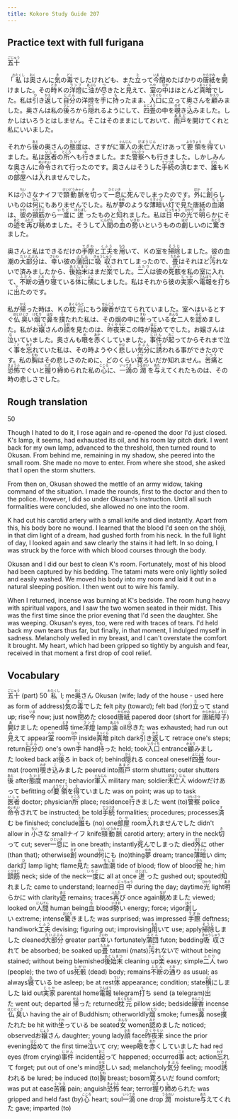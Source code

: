 ```yaml
---
title: Kokoro Study Guide 207
---
```


## Practice text with full furigana

<p>
<ruby><rb>五十</rb><rt>ごじゅう</rt></ruby>
</p>

<p>
「<ruby><rb>私</rb><rt>わたくし</rt></ruby>は<ruby><rb>奥</rb><rt>おく</rt></ruby>さんに<ruby><rb>気</rb><rt>き</rt></ruby>の<ruby><rb>毒</rb><rt>どく</rt></ruby>でしたけれども、また<ruby><rb>立</rb><rt>た</rt></ruby>って<ruby><rb>今</rb><rt>いま</rt></ruby><ruby><rb>閉</rb><rt>し</rt></ruby>めたばかりの<ruby><rb>唐紙</rb><rt>からかみ</rt></ruby>を<ruby><rb>開</rb><rt>あ</rt></ruby>けました。その<ruby><rb>時</rb><rt>とき</rt></ruby>Ｋの<ruby><rb>洋燈</rb><rt>ランプ</rt></ruby>に<ruby><rb>油</rb><rt>あぶら</rt></ruby>が<ruby><rb>尽</rb><rt>つ</rt></ruby>きたと<ruby><rb>見</rb><rt>み</rt></ruby>えて、<ruby><rb>室</rb><rt>へや</rt></ruby>の<ruby><rb>中</rb><rt>なか</rt></ruby>はほとんど<ruby><rb>真暗</rb><rt>まっくら</rt></ruby>でした。私は<ruby><rb>引</rb><rt>ひ</rt></ruby>き<ruby><rb>返</rb><rt>かえ</rt></ruby>して<ruby><rb>自分</rb><rt>じぶん</rt></ruby>の洋燈を<ruby><rb>手</rb><rt>て</rt></ruby>に<ruby><rb>持</rb><rt>も</rt></ruby>ったまま、<ruby><rb>入口</rb><rt>いりぐち</rt></ruby>に立って奥さんを<ruby><rb>顧</rb><rt>かえり</rt></ruby>みました。奥さんは私の<ruby><rb>後</rb><rt>うし</rt></ruby>ろから<ruby><rb>隠</rb><rt>かく</rt></ruby>れるようにして、<ruby><rb>四畳</rb><rt>よじょう</rt></ruby>の中を<ruby><rb>覗</rb><rt>のぞ</rt></ruby>き<ruby><rb>込</rb><rt>こ</rt></ruby>みました。しかしはいろうとはしません。そこはそのままにしておいて、<ruby><rb>雨戸</rb><rt>あまど</rt></ruby>を開けてくれと私にいいました。
</p>

<p>
それから<ruby><rb>後</rb><rt>あと</rt></ruby>の奥さんの<ruby><rb>態度</rb><rt>たいど</rt></ruby>は、さすがに<ruby><rb>軍人</rb><rt>ぐんじん</rt></ruby>の<ruby><rb>未亡人</rb><rt>びぼうじん</rt></ruby>だけあって<ruby><rb>要領</rb><rt>ようりょう</rt></ruby>を<ruby><rb>得</rb><rt>え</rt></ruby>ていました。私は<ruby><rb>医者</rb><rt>いしゃ</rt></ruby>の<ruby><rb>所</rb><rt>ところ</rt></ruby>へも<ruby><rb>行</rb><rt>ゆ</rt></ruby>きました。また<ruby><rb>警察</rb><rt>けいさつ</rt></ruby>へも行きました。しかしみんな奥さんに<ruby><rb>命令</rb><rt>めいれい</rt></ruby>されて行ったのです。奥さんはそうした<ruby><rb>手続</rb><rt>てつづき</rt></ruby>の<ruby><rb>済</rb><rt>す</rt></ruby>むまで、<ruby><rb>誰</rb><rt>だれ</rt></ruby>もＫの<ruby><rb>部屋</rb><rt>へや</rt></ruby>へは<ruby><rb>入</rb><rt>い</rt></ruby>れませんでした。
</p>

<p>
Ｋは<ruby><rb>小</rb><rt>ちい</rt></ruby>さなナイフで<ruby><rb>頸動脈</rb><rt>けいどうみゃく</rt></ruby>を<ruby><rb>切</rb><rt>き</rt></ruby>って<ruby><rb>一息</rb><rt>ひといき</rt></ruby>に<ruby><rb>死</rb><rt>し</rt></ruby>んでしまったのです。<ruby><rb>外</rb><rt>ほか</rt></ruby>に<ruby><rb>創</rb><rt>きず</rt></ruby>らしいものは<ruby><rb>何</rb><rt>なん</rt></ruby>にもありませんでした。私が<ruby><rb>夢</rb><rt>ゆめ</rt></ruby>のような<ruby><rb>薄暗</rb><rt>うすぐら</rt></ruby>い<ruby><rb>灯</rb><rt>ひ</rt></ruby>で<ruby><rb>見</rb><rt>み</rt></ruby>た唐紙の<ruby><rb>血潮</rb><rt>ちしお</rt></ruby>は、<ruby><rb>彼</rb><rt>かれ</rt></ruby>の<ruby><rb>頸筋</rb><rt>くびすじ</rt></ruby>から<ruby><rb>一度</rb><rt>いちど</rt></ruby>に<ruby><rb>迸</rb><rt>ほとばし</rt></ruby>ったものと<ruby><rb>知</rb><rt>し</rt></ruby>れました。私は<ruby><rb>日中</rb><rt>にっちゅう</rt></ruby>の<ruby><rb>光</rb><rt>ひかり</rt></ruby>で<ruby><rb>明</rb><rt>あき</rt></ruby>らかにその<ruby><rb>迹</rb><rt>あと</rt></ruby>を<ruby><rb>再</rb><rt>ふたた</rt></ruby>び<ruby><rb>眺</rb><rt>なが</rt></ruby>めました。そうして<ruby><rb>人間</rb><rt>にんげん</rt></ruby>の<ruby><rb>血</rb><rt>ち</rt></ruby>の<ruby><rb>勢</rb><rt>いきお</rt></ruby>いというものの<ruby><rb>劇</rb><rt>はげ</rt></ruby>しいのに<ruby><rb>驚</rb><rt>おどろ</rt></ruby>きました。
</p>

<p>
奥さんと私はできるだけの<ruby><rb>手際</rb><rt>てぎわ</rt></ruby>と<ruby><rb>工夫</rb><rt>くふう</rt></ruby>を<ruby><rb>用</rb><rt>もち</rt></ruby>いて、Ｋの室を<ruby><rb>掃除</rb><rt>そうじ</rt></ruby>しました。彼の血潮の<ruby><rb>大部分</rb><rt>だいぶぶん</rt></ruby>は、<ruby><rb>幸</rb><rt>さいわ</rt></ruby>い彼の<ruby><rb>蒲団</rb><rt>ふとん</rt></ruby>に<ruby><rb>吸収</rb><rt>きゅうしゅう</rt></ruby>されてしまったので、<ruby><rb>畳</rb><rt>たたみ</rt></ruby>はそれほど<ruby><rb>汚</rb><rt>よご</rt></ruby>れないで済みましたから、<ruby><rb>後始末</rb><rt>あとしまつ</rt></ruby>はまだ<ruby><rb>楽</rb><rt>らく</rt></ruby>でした。<ruby><rb>二人</rb><rt>ふたり</rt></ruby>は彼の<ruby><rb>死骸</rb><rt>しがい</rt></ruby>を私の室に入れて、<ruby><rb>不断</rb><rt>ふだん</rt></ruby>の<ruby><rb>通</rb><rt>とお</rt></ruby>り<ruby><rb>寝</rb><rt>ね</rt></ruby>ている<ruby><rb>体</rb><rt>てい</rt></ruby>に<ruby><rb>横</rb><rt>よこ</rt></ruby>にしました。私はそれから彼の<ruby><rb>実家</rb><rt>じっか</rt></ruby>へ<ruby><rb>電報</rb><rt>でんぽう</rt></ruby>を<ruby><rb>打</rb><rt>う</rt></ruby>ちに<ruby><rb>出</rb><rt>で</rt></ruby>たのです。
</p>

<p>
私が<ruby><rb>帰</rb><rt>かえ</rt></ruby>った時は、Ｋの<ruby><rb>枕元</rb><rt>まくらもと</rt></ruby>にもう<ruby><rb>線香</rb><rt>せんこう</rt></ruby>が立てられていました。室へはいるとすぐ<ruby><rb>仏臭</rb><rt>ほとけくさ</rt></ruby>い<ruby><rb>烟</rb><rt>けむり</rt></ruby>で<ruby><rb>鼻</rb><rt>はな</rt></ruby>を<ruby><rb>撲</rb><rt>う</rt></ruby>たれた私は、その烟の中に<ruby><rb>坐</rb><rt>すわ</rt></ruby>っている<ruby><rb>女</rb><rt>おんな</rt></ruby>二人を<ruby><rb>認</rb><rt>みと</rt></ruby>めました。私がお<ruby><rb>嬢</rb><rt>じょう</rt></ruby>さんの<ruby><rb>顔</rb><rt>かお</rt></ruby>を見たのは、<ruby><rb>昨夜来</rb><rt>さくやらい</rt></ruby>この時が<ruby><rb>始</rb><rt>はじ</rt></ruby>めてでした。お嬢さんは<ruby><rb>泣</rb><rt>な</rt></ruby>いていました。奥さんも<ruby><rb>眼</rb><rt>め</rt></ruby>を<ruby><rb>赤</rb><rt>あか</rt></ruby>くしていました。<ruby><rb>事件</rb><rt>じけん</rt></ruby>が<ruby><rb>起</rb><rt>おこ</rt></ruby>ってからそれまで泣く<ruby><rb>事</rb><rt>こと</rt></ruby>を<ruby><rb>忘</rb><rt>わす</rt></ruby>れていた私は、その時ようやく<ruby><rb>悲</rb><rt>かな</rt></ruby>しい<ruby><rb>気分</rb><rt>きぶん</rt></ruby>に<ruby><rb>誘</rb><rt>さそ</rt></ruby>われる事ができたのです。私の<ruby><rb>胸</rb><rt>むね</rt></ruby>はその悲しさのために、どのくらい<ruby><rb>寛</rb><rt>くつ</rt></ruby>ろいだか知れません。<ruby><rb>苦痛</rb><rt>くつう</rt></ruby>と<ruby><rb>恐怖</rb><rt>きょうふ</rt></ruby>でぐいと<ruby><rb>握</rb><rt>にぎ</rt></ruby>り<ruby><rb>締</rb><rt>し</rt></ruby>められた私の<ruby><rb>心</rb><rt>こころ</rt></ruby>に、<ruby><rb>一滴</rb><rt>いってき</rt></ruby>の<ruby><rb>潤</rb><rt>うるおい</rt></ruby>を<ruby><rb>与</rb><rt>あた</rt></ruby>えてくれたものは、その時の悲しさでした。
</p>


## Rough translation

50

Though I hated to do it, I rose again and re-opened the door I'd just closed. K's lamp, it seems, had exhausted its oil, and his room lay pitch dark. I went back for my own lamp, advanced to the threshold, then turned round to Okusan. From behind me, remaining in my shadow, she peered into the small room. She made no move to enter. From where she stood, she asked that I open the storm shutters.

From then on, Okusan showed the mettle of an army widow, taking command of the situation. I made the rounds, first to the doctor and then to the police. However, I did so under Okusan's instruction. Until all such formalities were concluded, she allowed no one into the room.

K had cut his carotid artery with a small knife and died instantly. Apart from this, his body bore no wound. I learned that the blood I'd seen on the shōji, in that dim light of a dream, had gushed forth from his neck. In the full light of day, I looked again and saw clearly the stains it had left. In so doing, I was struck by the force with which blood courses through the body.

Okusan and I did our best to clean K's room. Fortunately, most of his blood had been captured by his bedding. The tatami mats were only lightly soiled and easily washed. We moved his body into my room and laid it out in a natural sleeping position. I then went out to wire his family.

When I returned, incense was burning at K's bedside. The room hung heavy with spiritual vapors, and I saw the two women seated in their midst. This was the first time since the prior evening that I'd seen the daughter. She was weeping. Okusan's eyes, too, were red with traces of tears. I'd held back my own tears thus far, but finally, in that moment, I indulged myself in sadness. Melancholy welled in my breast, and I can't overstate the comfort it brought. My heart, which had been gripped so tightly by anguish and fear, received in that moment a first drop of cool relief.     


## Vocabulary

<p>
<span class="vocabstudy"><ruby><rb>五十</rb><rt>ごじゅう</rt></ruby>&nbsp;(part) 50</span>
<span class="vocabstudy"><ruby><rb>私</rb><rt>わたくし</rt></ruby>&nbsp;I; me</span><span class="vocabstudy"><ruby><rb>奥</rb><rt>おく</rt></ruby>さん&nbsp;Okusan (wife; lady of the house - used here as form of address)</span><span class="vocabstudy"><ruby><rb>気</rb><rt>き</rt></ruby>の<ruby><rb>毒</rb><rt>どく</rt></ruby>でした&nbsp;felt pity (toward); felt bad (for)</span><span class="vocabstudy"><ruby><rb>立</rb><rt>た</rt></ruby>って&nbsp;stand up; rise</span><span class="vocabstudy"><ruby><rb>今</rb><rt>いま</rt></ruby>&nbsp;now; just now</span><span class="vocabstudy"><ruby><rb>閉</rb><rt>し</rt></ruby>めた&nbsp;closed</span><span class="vocabstudy"><ruby><rb>唐紙</rb><rt>からかみ</rt></ruby>&nbsp;papered door (short for <ruby><rb>唐紙</rb><rt>からかみ</rt></ruby><ruby><rb>障子</rb><rt>しょうじ</rt></ruby>)</span><span class="vocabstudy"><ruby><rb>開</rb><rt>あ</rt></ruby>けました&nbsp;opened</span><span class="vocabstudy"><ruby><rb>時</rb><rt>とき</rt></ruby>&nbsp;time</span><span class="vocabstudy"><ruby><rb>洋燈</rb><rt>ランプ</rt></ruby>&nbsp;lamp</span><span class="vocabstudy"><ruby><rb>油</rb><rt>あぶら</rt></ruby>&nbsp;oil</span><span class="vocabstudy"><ruby><rb>尽</rb><rt>つ</rt></ruby>きた&nbsp;was exhausted; had run out</span><span class="vocabstudy"><ruby><rb>見</rb><rt>み</rt></ruby>えて&nbsp;appear</span><span class="vocabstudy"><ruby><rb>室</rb><rt>へや</rt></ruby>&nbsp;room</span><span class="vocabstudy"><ruby><rb>中</rb><rt>なか</rt></ruby>&nbsp;inside</span><span class="vocabstudy"><ruby><rb>真暗</rb><rt>まっくら</rt></ruby>&nbsp;pitch dark</span><span class="vocabstudy"><ruby><rb>引</rb><rt>ひ</rt></ruby>き<ruby><rb>返</rb><rt>かえ</rt></ruby>して&nbsp;retrace one's steps; return</span><span class="vocabstudy"><ruby><rb>自分</rb><rt>じぶん</rt></ruby>の&nbsp;one's own</span><span class="vocabstudy"><ruby><rb>手</rb><rt>て</rt></ruby>&nbsp;hand</span><span class="vocabstudy"><ruby><rb>持</rb><rt>も</rt></ruby>った&nbsp;held; took</span><span class="vocabstudy"><ruby><rb>入口</rb><rt>いりぐち</rt></ruby>&nbsp;entrance</span><span class="vocabstudy"><ruby><rb>顧</rb><rt>かえり</rt></ruby>みました&nbsp;looked back at</span><span class="vocabstudy"><ruby><rb>後</rb><rt>うし</rt></ruby>ろ&nbsp;in back of; behind</span><span class="vocabstudy"><ruby><rb>隠</rb><rt>かく</rt></ruby>れる&nbsp;conceal oneself</span><span class="vocabstudy"><ruby><rb>四畳</rb><rt>よじょう</rt></ruby>&nbsp;four-mat (room)</span><span class="vocabstudy"><ruby><rb>覗</rb><rt>のぞ</rt></ruby>き<ruby><rb>込</rb><rt>こ</rt></ruby>みました&nbsp;peered into</span><span class="vocabstudy"><ruby><rb>雨戸</rb><rt>あまど</rt></ruby>&nbsp;storm shutters; outer shutters</span>
<span class="vocabstudy"><ruby><rb>後</rb><rt>あと</rt></ruby>&nbsp;after</span><span class="vocabstudy"><ruby><rb>態度</rb><rt>たいど</rt></ruby>&nbsp;manner; behavior</span><span class="vocabstudy"><ruby><rb>軍人</rb><rt>ぐんじん</rt></ruby>&nbsp;military man; soldier</span><span class="vocabstudy"><ruby><rb>未亡人</rb><rt>びぼうじん</rt></ruby>&nbsp;widow</span><span class="vocabstudy">だけあって&nbsp;befitting of</span><span class="vocabstudy"><ruby><rb>要領</rb><rt>ようりょう</rt></ruby>を<ruby><rb>得</rb><rt>え</rt></ruby>ていました&nbsp;was on point; was up to task</span><span class="vocabstudy"><ruby><rb>医者</rb><rt>いしゃ</rt></ruby>&nbsp;doctor; physician</span><span class="vocabstudy"><ruby><rb>所</rb><rt>ところ</rt></ruby>&nbsp;place; residence</span><span class="vocabstudy"><ruby><rb>行</rb><rt>ゆ</rt></ruby>きました&nbsp;went (to)</span><span class="vocabstudy"><ruby><rb>警察</rb><rt>けいさつ</rt></ruby>&nbsp;police</span><span class="vocabstudy"><ruby><rb>命令</rb><rt>めいれい</rt></ruby>されて&nbsp;be instructed; be told</span><span class="vocabstudy"><ruby><rb>手続</rb><rt>てつづき</rt></ruby>&nbsp;formalities; procedures; processes</span><span class="vocabstudy"><ruby><rb>済</rb><rt>す</rt></ruby>む&nbsp;be finished; conclude</span><span class="vocabstudy"><ruby><rb>誰</rb><rt>だれ</rt></ruby>も&nbsp;(no) one</span><span class="vocabstudy"><ruby><rb>部屋</rb><rt>へや</rt></ruby>&nbsp;room</span><span class="vocabstudy"><ruby><rb>入</rb><rt>い</rt></ruby>れませんでした&nbsp;didn't allow in</span>
<span class="vocabstudy"><ruby><rb>小</rb><rt>ちい</rt></ruby>さな&nbsp;small</span><span class="vocabstudy">ナイフ&nbsp;knife</span><span class="vocabstudy"><ruby><rb>頸動脈</rb><rt>けいどうみゃく</rt></ruby>&nbsp;carotid artery; artery in the neck</span><span class="vocabstudy"><ruby><rb>切</rb><rt>き</rt></ruby>って&nbsp;cut; sever</span><span class="vocabstudy"><ruby><rb>一息</rb><rt>ひといき</rt></ruby>に&nbsp;in one breath; instantly</span><span class="vocabstudy"><ruby><rb>死</rb><rt>し</rt></ruby>んでしまった&nbsp;died</span><span class="vocabstudy"><ruby><rb>外</rb><rt>ほか</rt></ruby>に&nbsp;other (than that); otherwise</span><span class="vocabstudy"><ruby><rb>創</rb><rt>きず</rt></ruby>&nbsp;wound</span><span class="vocabstudy"><ruby><rb>何</rb><rt>なん</rt></ruby>にも&nbsp;(no)thing</span><span class="vocabstudy"><ruby><rb>夢</rb><rt>ゆめ</rt></ruby>&nbsp;dream; trance</span><span class="vocabstudy"><ruby><rb>薄暗</rb><rt>うすぐら</rt></ruby>い&nbsp;dim; dark</span><span class="vocabstudy"><ruby><rb>灯</rb><rt>ひ</rt></ruby>&nbsp;lamp light; flame</span><span class="vocabstudy"><ruby><rb>見</rb><rt>み</rt></ruby>た&nbsp;saw</span><span class="vocabstudy"><ruby><rb>血潮</rb><rt>ちしお</rt></ruby>&nbsp;tide of blood; flow of blood</span><span class="vocabstudy"><ruby><rb>彼</rb><rt>かれ</rt></ruby>&nbsp;he; him</span><span class="vocabstudy"><ruby><rb>頸筋</rb><rt>くびすじ</rt></ruby>&nbsp;neck; side of the neck</span><span class="vocabstudy"><ruby><rb>一度</rb><rt>いちど</rt></ruby>に&nbsp;all at once</span><span class="vocabstudy"><ruby><rb>迸</rb><rt>ほとばし</rt></ruby>った&nbsp;gushed out; spouted</span><span class="vocabstudy"><ruby><rb>知</rb><rt>し</rt></ruby>れました&nbsp;came to understand; learned</span><span class="vocabstudy"><ruby><rb>日中</rb><rt>にっちゅう</rt></ruby>&nbsp;during the day; daytime</span><span class="vocabstudy"><ruby><rb>光</rb><rt>ひかり</rt></ruby>&nbsp;light</span><span class="vocabstudy"><ruby><rb>明</rb><rt>あき</rt></ruby>らかに&nbsp;with clarity</span><span class="vocabstudy"><ruby><rb>迹</rb><rt>あと</rt></ruby>&nbsp;remains; traces</span><span class="vocabstudy"><ruby><rb>再</rb><rt>ふたた</rt></ruby>び&nbsp;once again</span><span class="vocabstudy"><ruby><rb>眺</rb><rt>なが</rt></ruby>めました&nbsp;viewed; looked on</span><span class="vocabstudy"><ruby><rb>人間</rb><rt>にんげん</rt></ruby>&nbsp;human being</span><span class="vocabstudy"><ruby><rb>血</rb><rt>ち</rt></ruby>&nbsp;blood</span><span class="vocabstudy"><ruby><rb>勢</rb><rt>いきお</rt></ruby>い&nbsp;energy; force; vigor</span><span class="vocabstudy"><ruby><rb>劇</rb><rt>はげ</rt></ruby>しい&nbsp;extreme; intense</span><span class="vocabstudy"><ruby><rb>驚</rb><rt>おどろ</rt></ruby>きました&nbsp;was surprised; was impressed</span>
<span class="vocabstudy"><ruby><rb>手際</rb><rt>てぎわ</rt></ruby>&nbsp;deftness; handiwork</span><span class="vocabstudy"><ruby><rb>工夫</rb><rt>くふう</rt></ruby>&nbsp;devising; figuring out; improvising</span><span class="vocabstudy"><ruby><rb>用</rb><rt>もち</rt></ruby>いて&nbsp;use; apply</span><span class="vocabstudy"><ruby><rb>掃除</rb><rt>そうじ</rt></ruby>しました&nbsp;cleaned</span><span class="vocabstudy"><ruby><rb>大部分</rb><rt>だいぶぶん</rt></ruby>&nbsp;greater part</span><span class="vocabstudy"><ruby><rb>幸</rb><rt>さいわ</rt></ruby>い&nbsp;fortunately</span><span class="vocabstudy"><ruby><rb>蒲団</rb><rt>ふとん</rt></ruby>&nbsp;futon; bedding</span><span class="vocabstudy"><ruby><rb>吸収</rb><rt>きゅうしゅう</rt></ruby>されて&nbsp;be absorbed; be soaked up</span><span class="vocabstudy"><ruby><rb>畳</rb><rt>たたみ</rt></ruby>&nbsp;tatami (mats)</span><span class="vocabstudy"><ruby><rb>汚</rb><rt>よご</rt></ruby>れないで&nbsp;without being stained; without being blemished</span><span class="vocabstudy"><ruby><rb>後始末</rb><rt>あとしまつ</rt></ruby>&nbsp;cleaning up</span><span class="vocabstudy"><ruby><rb>楽</rb><rt>らく</rt></ruby>&nbsp;easy; simple</span><span class="vocabstudy"><ruby><rb>二人</rb><rt>ふたり</rt></ruby>&nbsp;two (people); the two of us</span><span class="vocabstudy"><ruby><rb>死骸</rb><rt>しがい</rt></ruby>&nbsp;(dead) body; remains</span><span class="vocabstudy"><ruby><rb>不断</rb><rt>ふだん</rt></ruby>の<ruby><rb>通</rb><rt>とお</rt></ruby>り&nbsp;as usual; as always</span><span class="vocabstudy"><ruby><rb>寝</rb><rt>ね</rt></ruby>ている&nbsp;be asleep; be at rest</span><span class="vocabstudy"><ruby><rb>体</rb><rt>てい</rt></ruby>&nbsp;appearance; condition; state</span><span class="vocabstudy"><ruby><rb>横</rb><rt>よこ</rt></ruby>にしました&nbsp;laid out</span><span class="vocabstudy"><ruby><rb>実家</rb><rt>じっか</rt></ruby>&nbsp;parental home</span><span class="vocabstudy"><ruby><rb>電報</rb><rt>でんぽう</rt></ruby>&nbsp;telegram</span><span class="vocabstudy"><ruby><rb>打</rb><rt>う</rt></ruby>ち&nbsp;send (a telegram)</span><span class="vocabstudy"><ruby><rb>出</rb><rt>で</rt></ruby>た&nbsp;went out; departed</span>
<span class="vocabstudy"><ruby><rb>帰</rb><rt>かえ</rt></ruby>った&nbsp;returned</span><span class="vocabstudy"><ruby><rb>枕元</rb><rt>まくらもと</rt></ruby>&nbsp;pillow side; bedside</span><span class="vocabstudy"><ruby><rb>線香</rb><rt>せんこう</rt></ruby>&nbsp;incense</span><span class="vocabstudy"><ruby><rb>仏臭</rb><rt>ほとけくさ</rt></ruby>い&nbsp;having the air of Buddhism; otherworldly</span><span class="vocabstudy"><ruby><rb>烟</rb><rt>けむり</rt></ruby>&nbsp;smoke; fumes</span><span class="vocabstudy"><ruby><rb>鼻</rb><rt>はな</rt></ruby>&nbsp;nose</span><span class="vocabstudy"><ruby><rb>撲</rb><rt>う</rt></ruby>たれた&nbsp;be hit with</span><span class="vocabstudy"><ruby><rb>坐</rb><rt>すわ</rt></ruby>っている&nbsp;be seated</span><span class="vocabstudy"><ruby><rb>女</rb><rt>おんな</rt></ruby>&nbsp;women</span><span class="vocabstudy"><ruby><rb>認</rb><rt>みと</rt></ruby>めました&nbsp;noticed; observed</span><span class="vocabstudy">お<ruby><rb>嬢</rb><rt>じょう</rt></ruby>さん&nbsp;daughter; young lady</span><span class="vocabstudy"><ruby><rb>顔</rb><rt>かお</rt></ruby>&nbsp;face</span><span class="vocabstudy"><ruby><rb>昨夜来</rb><rt>さくやらい</rt></ruby>&nbsp;since the prior evening</span><span class="vocabstudy"><ruby><rb>始</rb><rt>はじ</rt></ruby>めて&nbsp;the first time</span><span class="vocabstudy"><ruby><rb>泣</rb><rt>な</rt></ruby>いて&nbsp;cry; weep</span><span class="vocabstudy"><ruby><rb>眼</rb><rt>め</rt></ruby>を<ruby><rb>赤</rb><rt>あか</rt></ruby>くしていました&nbsp;had red eyes (from crying)</span><span class="vocabstudy"><ruby><rb>事件</rb><rt>じけん</rt></ruby>&nbsp;incident</span><span class="vocabstudy"><ruby><rb>起</rb><rt>おこ</rt></ruby>って&nbsp;happened; occurred</span><span class="vocabstudy"><ruby><rb>事</rb><rt>こと</rt></ruby>&nbsp;act; action</span><span class="vocabstudy"><ruby><rb>忘</rb><rt>わす</rt></ruby>れて&nbsp;forget; put out of one's mind</span><span class="vocabstudy"><ruby><rb>悲</rb><rt>かな</rt></ruby>しい&nbsp;sad; melancholy</span><span class="vocabstudy"><ruby><rb>気分</rb><rt>きぶん</rt></ruby>&nbsp;feeling; mood</span><span class="vocabstudy"><ruby><rb>誘</rb><rt>さそ</rt></ruby>われる&nbsp;be lured; be induced (to)</span><span class="vocabstudy"><ruby><rb>胸</rb><rt>むね</rt></ruby>&nbsp;breast; bosom</span><span class="vocabstudy"><ruby><rb>寛</rb><rt>くつ</rt></ruby>ろいだ&nbsp;found comfort; was put at ease</span><span class="vocabstudy"><ruby><rb>苦痛</rb><rt>くつう</rt></ruby>&nbsp;pain; anguish</span><span class="vocabstudy"><ruby><rb>恐怖</rb><rt>きょうふ</rt></ruby>&nbsp;fear; terror</span><span class="vocabstudy"><ruby><rb>握</rb><rt>にぎ</rt></ruby>り<ruby><rb>締</rb><rt>し</rt></ruby>められた&nbsp;was gripped and held fast (by)</span><span class="vocabstudy"><ruby><rb>心</rb><rt>こころ</rt></ruby>&nbsp;heart; soul</span><span class="vocabstudy"><ruby><rb>一滴</rb><rt>いってき</rt></ruby>&nbsp;one drop</span><span class="vocabstudy"><ruby><rb>潤</rb><rt>うるおい</rt></ruby>&nbsp;moisture</span><span class="vocabstudy"><ruby><rb>与</rb><rt>あた</rt></ruby>えてくれた&nbsp;gave; imparted (to)</span>
</p>
